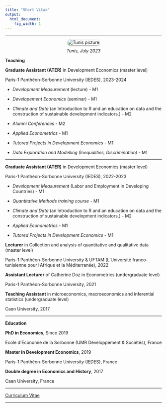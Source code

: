 ```yaml
---
title: "Short Vitae"
output:
  html_document:
    fig_width: 1
---
```



<link rel="shortcut icon" href="favicon.ico">

---

<style>
figure {
  text-align: center;
}

figcaption {
  margin-top: 10px;
}

</style>

<style>
  .rounded-image {
    border-radius: 10px; /* Ajoute des coins arrondis de 10 pixels */
    box-shadow: 0px 2px 4px rgba(0, 0, 0, 0.4); /* Ajoute une ombre de 2 pixels de hauteur et 4 pixels de flou */
  }
</style>

<p>
<div class="row">
<figure>
  <img alt="Tunis picture" src="images/IMG_20230722_155321_tunis_2023_2.jpg" class="rounded-image"/>
  <figcaption> <i>Tunis, July 2023 </i> </figcaption>
</figure>
</div>
</p>

**Teaching**

**Graduate Assistant (ATER)** in Development Economics (master level)

Paris-1 Panthéon-Sorbonne University (IEDES), 2023-2024

- *Development Measurement* (lecture) - M1

- *Developement Economics* (seminar) - M1

- *Climate and Data* (an Introduction to R and an education on data and the construction of sustainable development indicators.) - M2

- *Alumni Conferences* - M2

- *Applied Econometrics* - M1

- *Tutored Projects in Development Economics* - M1

- *Data Exploration and Modelling (Inequalities, Discrimination)* - M1


----

**Graduate Assistant (ATER)** in Development Economics (master level)

Paris-1 Panthéon-Sorbonne University (IEDES), 2022-2023

- *Development Measurement* (Labor and Employment in Developing Countries) - M1

- *Quantitative Methods training course* - M1

- *Climate and Data* (an Introduction to R and an education on data and the construction of sustainable development indicators.) - M2

- *Applied Econometrics* - M1

- *Tutored Projects in Development Economics* - M1


**Lecturer** in Collection and analysis of quantitative and qualitative data (master level)

Paris-1 Panthéon-Sorbonne University & UFTAM (L'Université franco-tunisienne pour l'Afrique et la Méditerranée), 2022


**Assistant Lecturer** of Catherine Doz in Econometrics (undergraduate level)

Paris-1 Panthéon-Sorbonne University, 2021


**Teaching Assistant** in microeconomics, macroeconomics and inferential statistics (undergraduate level)

Caen University, 2017






----

**Education**

**PhD in Economics**, Since 2019

Ecole d'Economie de la Sorbonne (UMR Développement & Sociétés), France


**Master in Development Economics**, 2019

Paris-1 Panthéon-Sorbonne University (IEDES), France


**Double degree in Economics and History**, 2017

Caen University, France

----

[Curriculum Vitae](https://jeanbaptisteguiffard.github.io/CV/cv.pdf)

----
